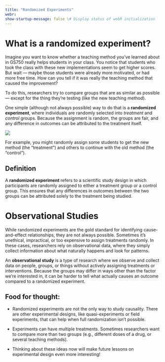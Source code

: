 ```yaml
---
title: "Randomized Experiments"
webr:
show-startup-message: false \# Display status of webR initialization
---
```


# What is a randomized experiment?

Imagine you want to know whether a teaching method you’ve learned about in GS750 really helps students in your class. You notice that students who took the class with these new implementations seem to get higher scores. But wait — maybe those students were already more motivated, or had more free time. How can you tell if it was really the teaching method that caused the improvement?

To do this, researchers try to compare groups that are as similar as possible — except for the thing they’re testing (like the new teaching method).

One simple (although not always possible) way to do that is a **randomized experiment**, where individuals are randomly selected into *treatment* and *control* groups. Because the assignment is random, the groups are fair, and any difference in outcomes can be attributed to the treatment itself.

[![](/images/randomized-controlled-trial.webp)](https://www.simplypsychology.org/randomized-controlled-trial.html)

For example, you might randomly assign some students to get the new method (the "treatment") and others to continue with the old method (the "control").

::: {.callout-note appearance="simple" collapse="false"}
## Definition

A **randomized experiment** refers to a scientific study design in which participants are randomly assigned to either a treatment group or a control group. This ensures that any differences in outcomes between the two groups can be attributed solely to the treatment being studied.
:::

# Observational Studies

While randomized experiments are the gold standard for identifying cause-and-effect relationships, they are not always possible. Sometimes it’s unethical, impractical, or too expensive to assign treatments randomly. In these cases, researchers rely on observational data, where they simply collect information about what naturally happens and look for patterns.

An **observational study** is a type of research where we observe and collect data on people, groups, or things without actively assigning treatments or interventions. Because the groups may differ in ways other than the factor we’re interested in, it can be harder to tell what actually causes an outcome compared to a randomized experiment.

::: {.callout-note appearance="simple" collapse="false"}
## Food for thought:

-   Randomized experiments are not the only way to study causality. There are other experimental designs, like quasi-experiments or field experiments, that can help when full randomization isn’t possible.

-   Experiments can have multiple treatments. Sometimes researchers want to compare more than two groups (e.g., different doses of a drug, or several teaching methods).

-   Thinking about these ideas now will make future lessons on experimental design even more interesting!
:::
